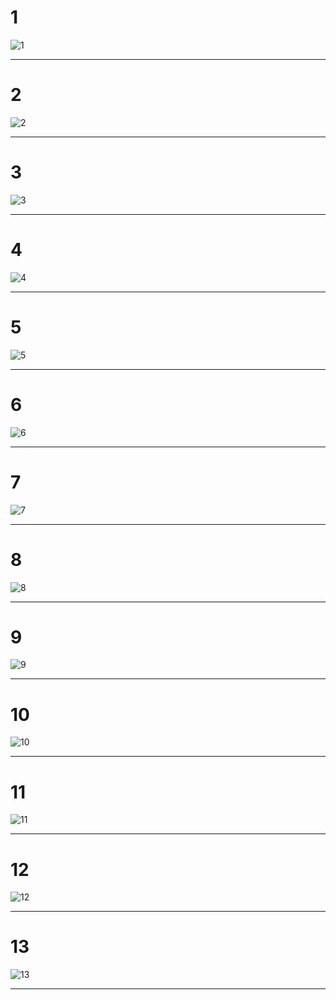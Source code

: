 
# 1

<Bleed>![1](../../public/_assets/_weekly/1.png)</Bleed>

---

# 2

<Bleed>![2](../../public/_assets/_weekly/2.png)</Bleed>

---

# 3

<Bleed>![3](../../public/_assets/_weekly/3.png)</Bleed>

---

# 4

<Bleed>![4](../../public/_assets/_weekly/4.png)</Bleed>

---

# 5

<Bleed>![5](../../public/_assets/_weekly/5.png)</Bleed>

---

# 6

<Bleed>![6](../../public/_assets/_weekly/6.png)</Bleed>

---

# 7

<Bleed>![7](../../public/_assets/_weekly/7.png)</Bleed>

---

# 8

<Bleed>![8](../../public/_assets/_weekly/8.png)</Bleed>

---

# 9

<Bleed>![9](../../public/_assets/_weekly/9.png)</Bleed>

---

# 10

<Bleed>![10](../../public/_assets/_weekly/10.png)</Bleed>

---

# 11

<Bleed>![11](../../public/_assets/_weekly/11.png)</Bleed>

---

# 12

<Bleed>![12](../../public/_assets/_weekly/12.png)</Bleed>

---

# 13

<Bleed>![13](../../public/_assets/_weekly/13.png)</Bleed>

---